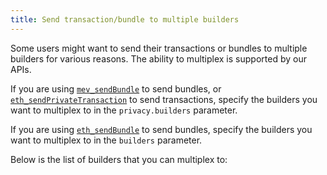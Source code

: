 ```yaml
---
title: Send transaction/bundle to multiple builders
---
```



Some users might want to send their transactions or bundles to multiple builders for various reasons. The ability to multiplex is supported by our APIs.

If you are using [`mev_sendBundle`](https://docs.flashbots.net/flashbots-auction/advanced/rpc-endpoint#mev_sendbundle) to send bundles, or [`eth_sendPrivateTransaction`](https://docs.flashbots.net/flashbots-auction/advanced/rpc-endpoint#eth_sendprivatetransaction) to send transactions, specify the builders you want to multiplex to in the `privacy.builders` parameter.

If you are using [`eth_sendBundle`](https://docs.flashbots.net/flashbots-auction/advanced/rpc-endpoint#eth_sendbundle) to send bundles, specify the builders you want to multiplex to in the `builders` parameter.

Below is the list of builders that you can multiplex to:

<Builders />
